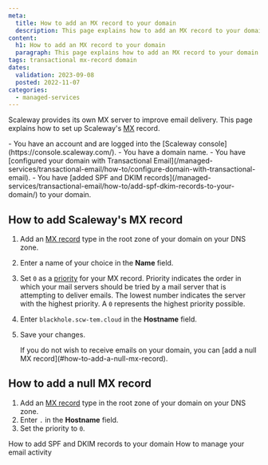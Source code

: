```yaml
---
meta:
  title: How to add an MX record to your domain
  description: This page explains how to add an MX record to your domain
content:
  h1: How to add an MX record to your domain
  paragraph: This page explains how to add an MX record to your domain
tags: transactional mx-record domain
dates:
  validation: 2023-09-08
  posted: 2022-11-07
categories:
  - managed-services
---
```


Scaleway provides its own MX server to improve email delivery. This page explains how to set up Scaleway's [MX](/managed-services/transactional-email/concepts/#mx-record) record.

<Macro id="iam-requirements" />
 
<Message type="requirement">
  - You have an account and are logged into the [Scaleway console](https://console.scaleway.com/).
  - You have a domain name.
  - You have [configured your domain with Transactional Email](/managed-services/transactional-email/how-to/configure-domain-with-transactional-email).
  - You have [added SPF and DKIM records](/managed-services/transactional-email/how-to/add-spf-dkim-records-to-your-domain/) to your domain.
</Message>

## How to add Scaleway's MX record

1. Add an [MX record](/managed-services/transactional-email/concepts/#mx-record) type in the root zone of your domain on your DNS zone.
2. Enter a name of your choice in the **Name** field.
3. Set `0` as a [priority](/managed-services/transactional-email/concepts/#priority) for your MX record.
    <Message type="note">
     Priority indicates the order in which your mail servers should be tried by a mail server that is attempting to deliver emails.
     The lowest number indicates the server with the highest priority. A `0` represents the highest priority possible.
    </Message>
4. Enter `blackhole.scw-tem.cloud` in the **Hostname** field.
5. Save your changes.

    <Message type="note">
    If you do not wish to receive emails on your domain, you can [add a null MX record](#how-to-add-a-null-mx-record).
    </Message>

## How to add a null MX record

1. Add an [MX record](/managed-services/transactional-email/concepts/#mx-record) type in the root zone of your domain on your DNS zone.
2. Enter `.` in the **Hostname** field.
3. Set the priority to `0`.


<Navigation title="See Also">
  <PreviousButton to="/managed-services/transactional-email/how-to/add-spf-dkim-records-to-your-domain/">How to add SPF and DKIM records to your domain</PreviousButton>
  <NextButton to="/managed-services/transactional-email/how-to/manage-email-activity/">How to manage your email activity</NextButton>
</Navigation>